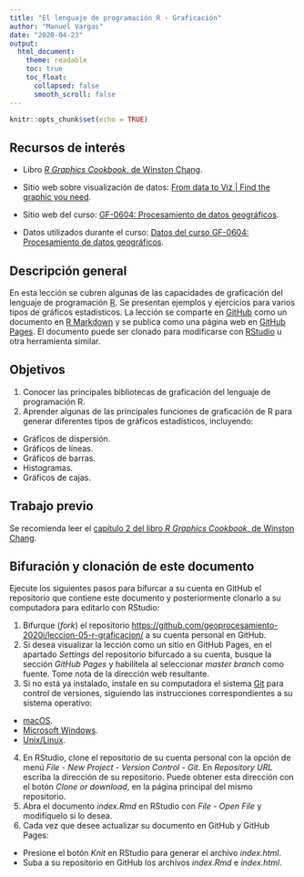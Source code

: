 ```yaml
---
title: "El lenguaje de programación R - Graficación"
author: "Manuel Vargas"
date: "2020-04-23"
output:
  html_document:
    theme: readable    
    toc: true
    toc_float:
      collapsed: false
      smooth_scroll: false    
---
```


```r
knitr::opts_chunk$set(echo = TRUE)
```

## Recursos de interés
* Libro [_R Graphics Cookbook_, de Winston Chang](https://r-graphics.org/).
* Sitio web sobre visualización de datos: [From data to Viz | Find the graphic you need](https://www.data-to-viz.com/).

* Sitio web del curso: [GF-0604: Procesamiento de datos geográficos](https://geoprocesamiento-2020i.github.io/).
* Datos utilizados durante el curso: [Datos del curso GF-0604: Procesamiento de datos geográficos](https://github.com/geoprocesamiento-2020i/datos).

## Descripción general
En esta lección se cubren algunas de las capacidades de graficación del lenguaje de programación [R](https://www.r-project.org/). Se presentan ejemplos y ejercicios para varios tipos de gráficos estadísticos. La lección se comparte en [GitHub](https://github.com/) como un documento en [R Markdown](https://rmarkdown.rstudio.com/) y se publica como una página web en [GitHub Pages](https://pages.github.com/). El documento puede ser clonado para modificarse con [RStudio](https://rstudio.com/) u otra herramienta similar.

## Objetivos
1. Conocer las principales bibliotecas de graficación del lenguaje de programación R.
2. Aprender algunas de las principales funciones de graficación de R para generar diferentes tipos de gráficos estadísticos, incluyendo:
- Gráficos de dispersión.
- Gráficos de líneas.
- Gráficos de barras.
- Histogramas.
- Gráficos de cajas.

## Trabajo previo
Se recomienda leer el [capítulo 2 del libro _R Graphics Cookbook_, de Winston Chang](_R Graphics Cookbook_, de Winston Chang).

## Bifuración y clonación de este documento
Ejecute los siguientes pasos para bifurcar a su cuenta en GitHub el repositorio que contiene este documento y posteriormente clonarlo a su computadora para editarlo con RStudio:

1. Bifurque (_fork_) el repositorio [https://github.com/geoprocesamiento-2020i/leccion-05-r-graficacion/](https://github.com/geoprocesamiento-2020i/leccion-05-r-graficacion/) a su cuenta personal en GitHub.
2. Si desea visualizar la lección como un sitio en GitHub Pages, en el apartado _Settings_ del repositorio bifurcado a su cuenta, busque la sección _GitHub Pages_ y habilítela al seleccionar _master branch_ como fuente. Tome nota de la dirección web resultante.
3. Si no está ya instalado, instale en su computadora el sistema [Git](https://git-scm.com/) para control de versiones, siguiendo las instrucciones correspondientes a su sistema operativo:
- [macOS](https://git-scm.com/download/mac).
- [Microsoft Windows](https://git-scm.com/download/win).
- [Unix/Linux](https://git-scm.com/download/linux).
4. En RStudio, clone el repositorio de su cuenta personal con la opción de menú _File - New Project - Version Control - Git_. En _Repository URL_ escriba la dirección de su repositorio. Puede obtener esta dirección con el botón _Clone or download_, en la página principal del mismo repositorio.
5. Abra el documento _index.Rmd_ en RStudio con _File - Open File_ y modifíquelo si lo desea.
6. Cada vez que desee actualizar su documento en GitHub y GitHub Pages:
- Presione el botón _Knit_ en RStudio para generar el archivo _index.html_.
- Suba a su repositorio en GitHub los archivos _index.Rmd_ e _index.html_.